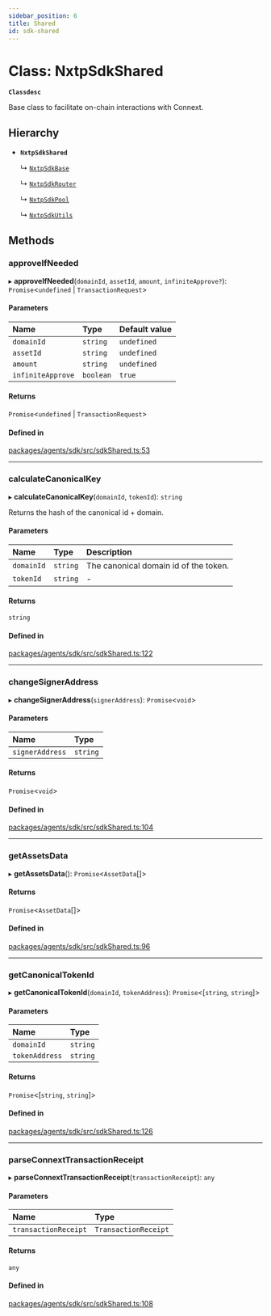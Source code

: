 ```yaml
---
sidebar_position: 6
title: Shared
id: sdk-shared
---
```


# Class: NxtpSdkShared

**`Classdesc`**

Base class to facilitate on-chain interactions with Connext.

## Hierarchy

- **`NxtpSdkShared`**

  ↳ [`NxtpSdkBase`](NxtpSdkBase.md)

  ↳ [`NxtpSdkRouter`](NxtpSdkRouter.md)

  ↳ [`NxtpSdkPool`](NxtpSdkPool.md)

  ↳ [`NxtpSdkUtils`](NxtpSdkUtils.md)

## Methods

### approveIfNeeded

▸ **approveIfNeeded**(`domainId`, `assetId`, `amount`, `infiniteApprove?`): `Promise`<`undefined` \| `TransactionRequest`\>

#### Parameters

| Name | Type | Default value |
| :------ | :------ | :------ |
| `domainId` | `string` | `undefined` |
| `assetId` | `string` | `undefined` |
| `amount` | `string` | `undefined` |
| `infiniteApprove` | `boolean` | `true` |

#### Returns

`Promise`<`undefined` \| `TransactionRequest`\>

#### Defined in

[packages/agents/sdk/src/sdkShared.ts:53](https://github.com/connext/nxtp/blob/9cd71e834/packages/agents/sdk/src/sdkShared.ts#L53)

___

### calculateCanonicalKey

▸ **calculateCanonicalKey**(`domainId`, `tokenId`): `string`

Returns the hash of the canonical id + domain.

#### Parameters

| Name | Type | Description |
| :------ | :------ | :------ |
| `domainId` | `string` | The canonical domain id of the token. |
| `tokenId` | `string` | - |

#### Returns

`string`

#### Defined in

[packages/agents/sdk/src/sdkShared.ts:122](https://github.com/connext/nxtp/blob/9cd71e834/packages/agents/sdk/src/sdkShared.ts#L122)

___

### changeSignerAddress

▸ **changeSignerAddress**(`signerAddress`): `Promise`<`void`\>

#### Parameters

| Name | Type |
| :------ | :------ |
| `signerAddress` | `string` |

#### Returns

`Promise`<`void`\>

#### Defined in

[packages/agents/sdk/src/sdkShared.ts:104](https://github.com/connext/nxtp/blob/9cd71e834/packages/agents/sdk/src/sdkShared.ts#L104)

___

### getAssetsData

▸ **getAssetsData**(): `Promise`<`AssetData`[]\>

#### Returns

`Promise`<`AssetData`[]\>

#### Defined in

[packages/agents/sdk/src/sdkShared.ts:96](https://github.com/connext/nxtp/blob/9cd71e834/packages/agents/sdk/src/sdkShared.ts#L96)

___

### getCanonicalTokenId

▸ **getCanonicalTokenId**(`domainId`, `tokenAddress`): `Promise`<[`string`, `string`]\>

#### Parameters

| Name | Type |
| :------ | :------ |
| `domainId` | `string` |
| `tokenAddress` | `string` |

#### Returns

`Promise`<[`string`, `string`]\>

#### Defined in

[packages/agents/sdk/src/sdkShared.ts:126](https://github.com/connext/nxtp/blob/9cd71e834/packages/agents/sdk/src/sdkShared.ts#L126)

___

### parseConnextTransactionReceipt

▸ **parseConnextTransactionReceipt**(`transactionReceipt`): `any`

#### Parameters

| Name | Type |
| :------ | :------ |
| `transactionReceipt` | `TransactionReceipt` |

#### Returns

`any`

#### Defined in

[packages/agents/sdk/src/sdkShared.ts:108](https://github.com/connext/nxtp/blob/9cd71e834/packages/agents/sdk/src/sdkShared.ts#L108)
